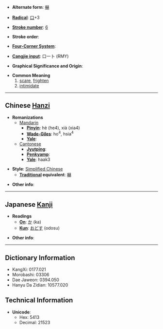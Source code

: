 * '''Alternate form''': [[嚇]]

* '''[[Wiktionary:Chinese radical index| Radical]]''': [[Wiktionary:Chinese radical index 口|口]]+3

* '''[[Wiktionary:Chinese total strokes index|Stroke number]]''': [[Wiktionary:Chinese total strokes index 6|6]]

* '''Stroke order''': 

* '''[[Wiktionary:Chinese four corner index|Four-Corner System]]''': 

* '''[[Wiktionary:Chinese Cangjie index|Cangjie input]]''': 口一卜 (RMY)

* '''Graphical Significance and Origin''': 

* '''Common Meaning'''
*#[[scare]], [[frighten]]
*# [[intimidate]]

----

== Chinese [[Hanzi]] ==

* '''Romanizations'''
** [[Mandarin]]
*** '''[[Pinyin]]''': hè (he4), xià (xia4)
*** '''[[Wade-Giles]]''': ho<sup>4</sup>, hsia<sup>4</sup>
*** '''[[Yale]]''': 
**[[Cantonese]]
***'''[[Jyutping]]''':
***'''[[Penkyamp]]''': 
***'''[[Yale]]''': haak3

* '''Style''': [[Simplified Chinese]] 
** '''[[Traditional Chinese|Traditional]] equivalent''': [[嚇]]

* '''Other info''': 

----

== Japanese [[Kanji]] ==

* '''Readings'''
** '''[[On]]''': [[か]] (ka)
** '''[[Kun]]''': [[おどす]] (odosu)

* '''Other info''':  

----

== Dictionary Information ==

* KangXi: 0177.021
* Morobashi: 03306
* Dae Jaweon: 0394.050
* Hanyu Da Zidian: 10577.020

== Technical Information ==

* '''Unicode''':
** Hex: 5413
** Decimal: 21523